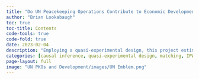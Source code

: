 ```yaml
---
title: "Do UN Peacekeeping Operations Contribute to Economic Development?"
author: "Brian Lookabaugh"
toc: true
toc-title: Contents
code-tools: true
code-fold: true
date: 2023-02-04
description: "Employing a quasi-experimental design, this project estimates the causal impact of UN peacekeeping operation deployments and withdrawals on economic development."
categories: [causal inference, quasi-experimental design, matching, IPW, panel data, sensitivity analysis]
page-layout: full
image: "UN PKOs and Development/images/UN Emblem.png"
---
```

